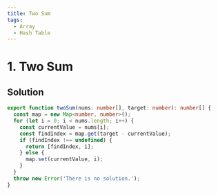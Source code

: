 ```yaml
---
title: Two Sum
tags:
  - Array
  - Hash Table
---
```


# 1. Two Sum

<Badges>
  <LevelBadge level="easy" />
  <TopicBadge name="Array" slug="array" />
  <TopicBadge name="Hash Table" slug="hash-table" />
</Badges>

## Solution

```typescript filename="solution.ts" copy
export function twoSum(nums: number[], target: number): number[] {
  const map = new Map<number, number>();
  for (let i = 0; i < nums.length; i++) {
    const currentValue = nums[i];
    const findIndex = map.get(target - currentValue);
    if (findIndex !== undefined) {
      return [findIndex, i];
    } else {
      map.set(currentValue, i);
    }
  }
  throw new Error('There is no solution.');
}
```

<ProblemLink codingSite="leetcode" href="https://leetcode.com/problems/two-sum" title="Two Sum" />
